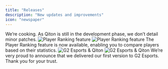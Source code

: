 ```yaml
---
title: "Releases"
description: "New updates and improvements"
icon: "newspaper"
---
```


<Update label="v1.0.0" description="coming late 2025">
    We’re cooking. As Qiton is still in the development phase, we don’t detail minor patches.
</Update>

<Update label="v0.9.0" description="13 may 2025">
    <Frame>
        <img
            className="block dark:hidden"
            src="./images/releases/player_ranking.png"
            alt="Player Ranking feature"
        />
        <img
            className="hidden dark:block"
            src="./images/releases/player_ranking.png"
            alt="Player Ranking feature"
        />
    </Frame>
    The Player Ranking feature is now available, enabling you to compare players based on their statistics.
</Update>

<Update label="v0.5.5" description="4 march 2025">
    <Frame>
        <img
            className="block dark:hidden"
            src="./images/releases/g2_qiton.jpg"
            alt="G2 Esports & Qiton"
        />
        <img
            className="hidden dark:block"
            src="./images/releases/g2_qiton.jpg"
            alt="G2 Esports & Qiton"
        />
    </Frame>
    We’re very proud to announce that we delivered our first version to G2 Esports. Thank you for your trust.
</Update>
